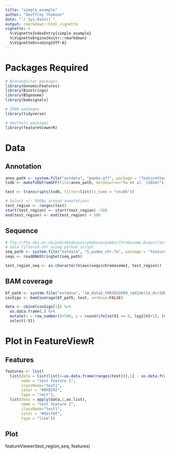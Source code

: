 ```yaml
---
title: "simple_example"
author: "Geoffrey Thomson"
date: "`r Sys.Date()`"
output: rmarkdown::html_vignette
vignette: >
  %\VignetteIndexEntry{simple_example}
  %\VignetteEngine{knitr::rmarkdown}
  %\VignetteEncoding{UTF-8}
---
```


# Packages Required

```r
# Bioconductor packages
library(GenomicFeatures)
library(Biostrings)
library(BSgenome)
library(bamsignals)

# CRAN packages
library(tidyverse)

# devtools packages
library(featureViewerR)

```

# Data

## Annotation

```r
anno_path <- system.file("extdata", "pombe.gff", package = "featureViewerR")
txdb <- makeTxDbFromGFF(file=anno_path, dataSource="Yu et al. (2014)")

test <- transcripts(txdb, filter=list(tx_name = "snu66"))

# Select +/- 500bp around annotations 
test_region <- ranges(test)
start(test_region) <- start(test_region) -500
end(test_region) <- end(test_region) + 500
```

## Sequence


```r
# ftp://ftp.ebi.ac.uk/pub/databases/pombase/pombe/Chromosome_Dumps/fasta/
# data filtered chr using python script
seq_path <- system.file("extdata", "S_pombe_chr.fa", package = "featureViewerR")
seqs <- readDNAStringSet(seq_path)

test_region_seq <- as.character(Views(seqs$chromosome1, test_region))

```

## BAM coverage


```r
bf_path <- system.file("extdata", "1A_data2_SRR1032899_rpd1delta_dcr1OE_bowtie_size_21_25.truncated.bam", package = "featureViewerR")
covSigs <- bamCoverage(bf_path, test, verbose=FALSE)

data <- cbind(covSigs[1]) %>% 
  as.data.frame(.) %>% 
  mutate(x = row_number()+500, y = round(ifelse(V1 == 0, log2(V1+1), log2(V1)), digits = 2)) %>% 
  select(-V1)
```

# Plot in FeatureViewR

## Features


```r
features <- list(
  list(data = list(list(x=as.data.frame(ranges(test))[,1] - as.data.frame(ranges(test))[,1] + 500 , y=as.data.frame(ranges(test))[,2] - as.data.frame(ranges(test))[,1] + 500)), 
       name = "test feature 1", 
       className="test1", 
       color = "#0F8292", 
       type = "rect"),
  list(data = apply(data,1,as.list), 
       name = "test feature 2", 
       className="test1", 
       color = "#921f0f", 
       type = "line"))
```

## Plot

featureViewer(test_region_seq, features)

